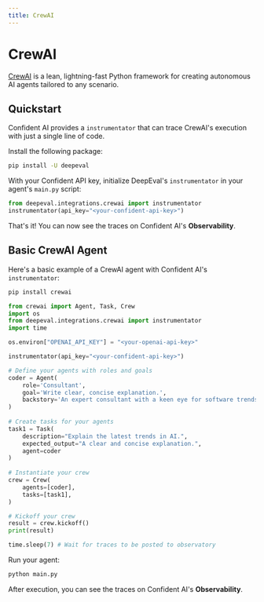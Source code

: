 ```yaml
---
title: CrewAI
---
```


# CrewAI

[CrewAI](https://www.crewai.com/) is a lean, lightning-fast Python framework for creating autonomous AI agents tailored to any scenario.

## Quickstart
Confident AI provides a `instrumentator` that can trace CrewAI's execution with just a single line of code.

Install the following package:
```bash
pip install -U deepeval
```

With your Confident API key, initialize DeepEval's `instrumentator` in your agent's `main.py` script:

```python
from deepeval.integrations.crewai import instrumentator
instrumentator(api_key="<your-confident-api-key>")
```
That's it! You can now see the traces on Confident AI's **Observability**.

## Basic CrewAI Agent

Here's a basic example of a CrewAI agent with Confident AI's `instrumentator`:

```bash
pip install crewai
```

```python filename="main.py" showLineNumbers {3, 8}
from crewai import Agent, Task, Crew
import os
from deepeval.integrations.crewai import instrumentator
import time

os.environ["OPENAI_API_KEY"] = "<your-openai-api-key>"

instrumentator(api_key="<your-confident-api-key>")

# Define your agents with roles and goals
coder = Agent(
    role='Consultant',
    goal='Write clear, concise explanation.',
    backstory='An expert consultant with a keen eye for software trends.',
)
 
# Create tasks for your agents
task1 = Task(
    description="Explain the latest trends in AI.",
    expected_output="A clear and concise explanation.",
    agent=coder
)
 
# Instantiate your crew
crew = Crew(
    agents=[coder],
    tasks=[task1],
)

# Kickoff your crew
result = crew.kickoff()
print(result)

time.sleep(7) # Wait for traces to be posted to observatory
```

Run your agent:

```bash
python main.py
```
After execution, you can see the traces on Confident AI's **Observability**.



